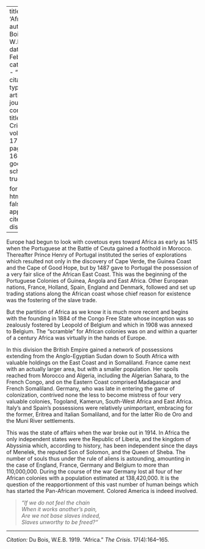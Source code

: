 
---
title: 'Africa'
author: Du Bois, W.E.B.
date: Feb. 1919
categories: 
  - ""
citation: 
  type: article-journal
  container-title: The Crisis
  volume: 17
  issue: 4
  page: 164-165
google-scholar: true

format:
  html:
    toc: false
    appendix-cite-as: display
---


Europe had begun to look with covetous eyes toward Africa as early as 1415 when the Portuguese at the Battle of Ceuta gained a foothold in Morocco. Thereafter Prince Henry of Portugal instituted the series of explorations which resulted not only in the discovery of Cape Verde, the Guinea Coast and the Cape of Good Hope, but by 1487 gave to Portugal the possession of a very fair slice of the African East Coast. This was the beginning of the Portuguese Colonies of Guinea, Angola and East Africa. Other European nations, France, Holland, Spain, England and Denmark, followed and set up trading stations along the African coast whose chief reason for existence was the fostering of the slave trade.

But the partition of Africa as we know it is much more recent and begins with the founding in 1884 of the Congo Free State whose inception was so zealously fostered by Leopold of Belgium and which in 1908 was annexed to Belgium. The "scramble" for African colonies was on and within a quarter of a century Africa was virtually in the hands of Europe.

In this division the British Empire gained a network of possessions extending from the Anglo-Egyptian Sudan down to South Africa with valuable holdings on the East Coast and in Somaliland. France came next with an actually larger area, but with a smaller population. Her spoils reached from Morocco and Algeria, including the Algerian Sahara, to the French Congo, and on the Eastern Coast comprised Madagascar and French Somaliland. Germany, who was late in entering the game of colonization, contrived none the less to become mistress of four very valuable colonies, Togoland, Kamerun, South-West Africa and East Africa. Italy's and Spain's possessions were relatively unimportant, embracing for the former, Eritrea and Italian Somaliland, and for the latter Rio de Oro and the Muni River settlements.

This was the state of affairs when the war broke out in 1914. In Africa the only independent states were the Republic of Liberia, and the kingdom of Abyssinia which, according to history, has been independent since the days of Menelek, the reputed Son of Solomon, and the Queen of Sheba. The number of souls thus under the rule of aliens is astounding, amounting in the case of England, France, Germany and Belgium to more than 110,000,000. During the course of the war Germany lost all four of her African colonies with a population estimated at 138,420,000. It is the question of the reapportionment of this vast number of human beings which has started the Pan-African movement. Colored America is indeed involved.

> *"If we do not feel the chain*  
> *When it works another's pain,*  
> *Are we not base slaves indeed,*  
> *Slaves unworthy to be freed?"*  

--------------  

*Citation:* Du Bois, W.E.B. 1919. "Africa." *The Crisis*. 17(4):164&ndash;165.